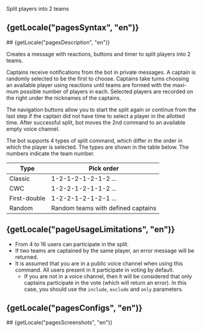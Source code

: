 

Split players into 2 teams

## {getLocale("pagesSyntax", "en")}
<TableSyntax page="split" customCommandSyntax="/split <type> [1st-captain] ⠀|⠀ [2nd-captain] [include] [exclude] [only]" lang="en" />
## {getLocale("pagesDescription", "en")}

Creates a message with reactions, buttons and timer to split players into 2 teams. 

Captains receive notifications from the bot in private messages. A captain is randomly selected to be the first to choose. Captains take turns choosing an available player using reactions until teams are formed with the maximum possible number of players in each. Selected players are recorded on the right under the nicknames of the captains. 

The navigation buttons allow you to start the split again or continue from the last step if the captain did not have time to select a player in the allotted time. After successful split, bot moves the 2nd command to an available empty voice channel.

The bot supports 4 types of split command, which differ in the order in which the player is selected. The types are shown in the table below. The numbers indicate the team number.

| Type         | Pick order            |
|--------------|-----------------------|
| Classic      | 1-2-1-2-1-2-1-2 ...   |
| CWC          | 1-2-2-1-2-1-1-2 ...   |
| First-double | 1-2-2-1-2-1-2-1 ...   |
| Random       | Random teams with defined captains   |

## {getLocale("pageUsageLimitations", "en")}


- From 4 to 16 users can participate in the split.
- If two teams are captained by the same player, an error message will be returned.
- It is assumed that you are in a public voice channel when using this command. All users present in it participate in voting by default.
    - If you are not in a voice channel, then it will be considered that only captains participate in the vote (which will return an error). In this case, you should use the `include`, `exclude` and `only` parameters.

## {getLocale("pagesConfigs", "en")}
<TableConfig page="split" lang="en" />
## {getLocale("pagesScreenshots", "en")}
<Swiper page="split" lang="en" />
